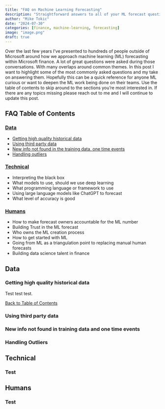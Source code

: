 ```yaml
---
title: "FAQ on Machine Learning Forecasting"
description: "Straightforward answers to all of your ML forecast questions"
author: "Mike Tokic"
date: "2024-07-30"
categories: [finance, machine-learning, forecasting]
image: "image.png"
draft: true
---
```


Over the last few years I've presented to hundreds of people outside of Microsoft around how we approach machine learning (ML) forecasting within Microsoft finance. A lot of great questions were asked during those conversations. With many overlaps around common themes. In this post I want to highlight some of the most commonly asked questions and my take on answering them. Hopefully this can be a quick reference for anyone ML curious or want to deepen the ML work being done on their teams. Use the table of contents to skip around to the sections you're most interested in. If there are any topics missing please reach out to me and I will continue to update this post. 

## FAQ Table of Contents {#toc}

### [Data](#data)

- [Getting high quality historical data](#historical-data)
- [Using third party data](#third-party-data)
- [New info not found in the training data, one time events](#one-time-events)
- [Handling outliers](#outliers)

### [Technical](#technical) 

- Interpreting the black box
- What models to use, should we use deep learning
- What programming language or framework to use
- Using large language models like ChatGPT to forecast
- What level of accuracy is good

### [Humans](#humans)

- How to make forecast owners accountable for the ML number
- Building Trust in the ML forecast
- Who owns the ML creation process 
- How to get started with ML
- Going from ML as a triangulation point to replacing manual human forecasts
- Building data science talent in finance

## Data {#data}

### Getting high quality historical data {#historical-data}

Test test test.

[Back to Table of Contents](#toc)

### Using third party data {#third-party-data}

### New info not found in training data and one time events {#one-time-events}

### Handling Outliers {#outliers}

## Technical {#technical}

### Test

## Humans {#humans}

### Test